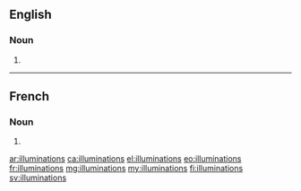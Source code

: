 ==English==

===Noun===
{{head|en|plural}}

# {{plural of|illumination|lang=en}}

----

==French==

===Noun===
{{head|fr|plural|g=f}}

# {{plural of|illumination|lang=fr}}

[[ar:illuminations]]
[[ca:illuminations]]
[[el:illuminations]]
[[eo:illuminations]]
[[fr:illuminations]]
[[mg:illuminations]]
[[my:illuminations]]
[[fi:illuminations]]
[[sv:illuminations]]